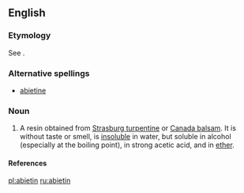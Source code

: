 ==English==

===Etymology===
See {{term|abietene}}.

===Alternative spellings===
*[[abietine]]

===Noun===
{{en-noun}}

# {{organic chemistry}} A resin obtained from [[Strasburg turpentine]] or [[Canada balsam]]. It is without taste or smell, is [[insoluble]] in water, but soluble in alcohol (especially at the boiling point), in strong acetic acid, and in [[ether]].

====References====
{{R:1913}}

[[pl:abietin]]
[[ru:abietin]]